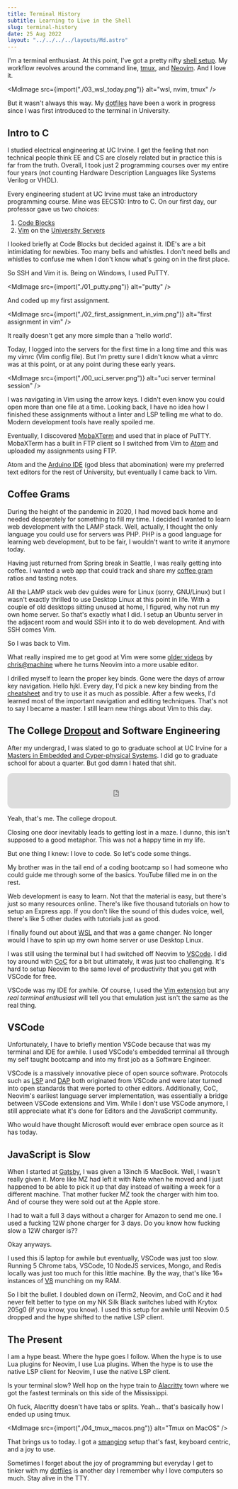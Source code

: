 ```yaml
---
title: Terminal History
subtitle: Learning to Live in the Shell
slug: terminal-history
date: 25 Aug 2022
layout: "../../../../layouts/Md.astro"
---
```



I'm a terminal enthusiast.
At this point, I've got a pretty nifty [shell setup](https://github.com/ec965/dotfiles).
My workflow revolves around the command line, [tmux](https://github.com/tmux/tmux), and [Neovim](https://neovim.io/).
And I love it.

<MdImage src={import("./03_wsl_today.png")} alt="wsl, nvim, tmux" />

But it wasn't always this way.
My [dotfiles](https://github.com/ec965/dotfiles) have been a work in progress since I was first introduced to the terminal in University.

## Intro to C

I studied electrical engineering at UC Irvine.
I get the feeling that non technical people think EE and CS are closely related but in practice this is far from the truth.
Overall, I took just 2 programming courses over my entire four years (not counting Hardware Description Languages like Systems Verilog or VHDL).

Every engineering student at UC Irvine must take an introductory programming course.
Mine was EECS10: Intro to C.
On our first day, our professor gave us two choices:

1. [Code Blocks](https://www.codeblocks.org/)
2. [Vim](https://www.vim.org/) on the [University Servers](http://eecs.uci.edu/)

I looked briefly at Code Blocks but decided against it.
IDE's are a bit intimidating for newbies.
Too many bells and whistles.
I don't need bells and whistles to confuse me when I don't know what's going on in the first place.

So SSH and Vim it is.
Being on Windows, I used PuTTY.

<MdImage src={import("./01_putty.png")} alt="putty" />

And coded up my first assignment.

<MdImage
  src={import("./02_first_assignment_in_vim.png")}
  alt="first assignment in vim"
/>

It really doesn't get any more simple than a 'hello world'.

Today, I logged into the servers for the first time in a long time and this was my vimrc (Vim config file).
But I'm pretty sure I didn't know what a vimrc was at this point, or at any point during these early years.

<MdImage
  src={import("./00_uci_server.png")}
  alt="uci server terminal session"
/>

I was navigating in Vim using the arrow keys.
I didn't even know you could open more than one file at a time.
Looking back, I have no idea how I finished these assignments without a linter and LSP telling me what to do.
Modern development tools have really spoiled me.

Eventually, I discovered [MobaXTerm](https://mobaxterm.mobatek.net/) and used that in place of PuTTY.
MobaXTerm has a built in FTP client so I switched from Vim to [Atom](https://atom.io/) and uploaded my assignments using FTP.

Atom and the [Arduino IDE](https://www.arduino.cc/en/software) (god bless that abomination)
were my preferred text editors for the rest of University, but eventually I came back to Vim.

## Coffee Grams

During the height of the pandemic in 2020, I had moved back home and needed desperately for something to fill my time.
I decided I wanted to learn web development with the LAMP stack.
Well, actually, I thought the only language you could use for servers was PHP.
PHP is a good language for learning web development, but to be fair, I wouldn't want to write it anymore today.

Having just returned from Spring break in Seattle, I was really getting into coffee.
I wanted a web app that could track and share my [coffee gram](/blog/2020/coffeegrams/) ratios and tasting notes.

All the LAMP stack web dev guides were for Linux (sorry, GNU/Linux) but I wasn't exactly thrilled to use Desktop Linux at this point in life.
With a couple of old desktops sitting unused at home, I figured, why not run my own home server.
So that's exactly what I did.
I setup an Ubuntu server in the adjacent room and would SSH into it to do web development.
And with SSH comes Vim.

So I was back to Vim.

What really inspired me to get good at Vim were some
[older videos](https://youtu.be/gZCXaF-Lmco) by [chris@machine](https://www.youtube.com/c/ChrisAtMachine)
where he turns Neovim into a more usable editor.

I drilled myself to learn the proper key binds.
Gone were the days of arrow key navigation.
Hello hjkl.
Every day, I'd pick a new key binding from the [cheatsheet](https://vim.rtorr.com/) and try to use it as much as possible.
After a few weeks, I'd learned most of the important navigation and editing techniques.
That's not to say I became a master.
I still learn new things about Vim to this day.

## The College [Dropout](https://github.com/ec965/dropout-numpad) and Software Engineering

After my undergrad, I was slated to go to graduate school at UC Irvine for a
[Masters in Embedded and Cyper-physical Systems](https://mecps.uci.edu/).
I did go to graduate school for about a quarter.
But god damn I hated that shit.

<iframe
  style="border-radius:12px"
  src="https://open.spotify.com/embed/album/4Uv86qWpGTxf7fU7lG5X6F?utm_source=generator"
  width="100%"
  height="80"
  frameBorder="0"
  allowfullscreen=""
  allow="autoplay; clipboard-write; encrypted-media; fullscreen; picture-in-picture"
></iframe>

Yeah, that's me.
The college dropout.

Closing one door inevitably leads to getting lost in a maze.
I dunno, this isn't supposed to a good metaphor.
This was not a happy time in my life.

But one thing I knew: I love to code.
So let's code some things.

My brother was in the tail end of a coding bootcamp so I had someone who could guide me through some of the basics.
YouTube filled me in on the rest.

Web development is easy to learn.
Not that the material is easy, but there's just so many resources online.
There's like five thousand tutorials on how to setup an Express app.
If you don't like the sound of this dudes voice, well, there's like 5 other dudes with tutorials just as good.

I finally found out about [WSL](https://docs.microsoft.com/en-us/windows/wsl/about) and that was a game changer.
No longer would I have to spin up my own home server or use Desktop Linux.

I was still using the terminal but I had switched off Neovim to [VSCode](https://code.visualstudio.com/).
I did toy around with [CoC](https://github.com/neoclide/coc.nvim) for a bit but ultimately, it was just too challenging.
It's hard to setup Neovim to the same level of productivity that you get with VSCode for free.

VSCode was my IDE for awhile. Of course, I used the [Vim extension](https://marketplace.visualstudio.com/items?itemName=vscodevim.vim) but any _real terminal enthusiast_ will tell you that emulation just isn't the same as the real thing.

## VSCode

Unfortunately, I have to briefly mention VSCode because that was my terminal and IDE for awhile.
I used VSCode's embedded terminal all through my self taught bootcamp and into my first job as a Software Engineer.

VSCode is a massively innovative piece of open source software.
Protocols such as [LSP](https://microsoft.github.io/language-server-protocol/) and
[DAP](https://microsoft.github.io/debug-adapter-protocol/) both originated from VSCode and were later
turned into open standards that were ported to other editors.
Additionally, CoC, Neovim's earliest language server implementation, was essentially a bridge between VSCode extensions and Vim.
While I don't use VSCode anymore, I still appreciate what it's done for Editors and the JavaScript community.

Who would have thought Microsoft would ever embrace open source as it has today.

<YouTube
  src="https://www.youtube.com/embed/Vhh_GeBPOhs"
  title="YouTube video player"
  frameborder="0"
  allow="accelerometer; autoplay; clipboard-write; encrypted-media; gyroscope; picture-in-picture"
  allowfullscreen
/>

## JavaScript is Slow

When I started at [Gatsby](https://gatsby.events), I was given a 13inch i5 MacBook.
Well, I wasn't really given it.
More like MZ had left it with Nate when he moved and
I just happened to be able to pick it up that day instead of waiting a week for a different machine.
That mother fucker MZ took the charger with him too.
And of course they were sold out at the Apple store.

I had to wait a full 3 days without a charger for Amazon to send me one.
I used a fucking 12W phone charger for 3 days.
Do you know how fucking slow a 12W charger is??

Okay anyways.

I used this i5 laptop for awhile but eventually, VSCode was just too slow.
Running 5 Chrome tabs, VSCode, 10 NodeJS services, Mongo, and Redis locally was just too much for this little machine.
By the way, that's like 16+ instances of [V8](https://v8.dev/) munching on my RAM.

So I bit the bullet.
I doubled down on iTerm2, Neovim, and CoC and it had never felt better to type
on my NK Silk Black switches lubed with Krytox 205g0 (if you know, you know).
I used this setup for awhile until Neovim 0.5 dropped and the hype shifted to the native LSP client.

## The Present

I am a hype beast.
Where the hype goes I follow.
When the hype is to use Lua plugins for Neovim, I use Lua plugins.
When the hype is to use the native LSP client for Neovim, I use the native LSP client.

Is your terminal slow?
Well hop on the hype train to [Alacritty](https://alacritty.org/) town where we got the fastest terminals on this side of the Mississippi.

Oh fuck, Alacritty doesn't have tabs or splits.
Yeah... that's basically how I ended up using tmux.

<MdImage src={import("./04_tmux_macos.png")} alt="Tmux on MacOS" />

That brings us to today.
I got a [smanging](https://www.youtube.com/watch?v=xt5ghXdq6Z0) setup that's fast, keyboard centric, and a joy to use.

Sometimes I forget about the joy of programming but everyday I get to tinker with my 
[dotfiles](https://github.com/ec965/dotfiles) is another day I remember why I love computers so much.
Stay alive in the TTY.
